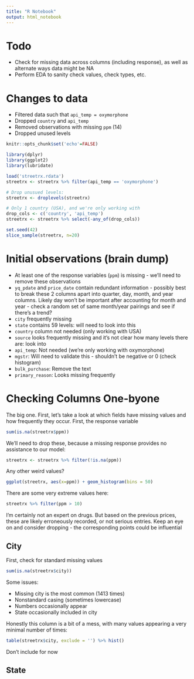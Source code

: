 ```yaml
---
title: "R Notebook"
output: html_notebook
---
```


# Todo

- Check for missing data across columns (including response), as well as alternate ways data might be NA
- Perform EDA to sanity check values, check types, etc.

# Changes to data

- Filtered data such that `api_temp = oxymorphone`
- Dropped `country` and `api_temp`
- Removed observations with missing `ppm` (14)
- Dropped unused levels

```r
knitr::opts_chunk$set('echo'=FALSE)

library(dplyr)
library(ggplot2)
library(lubridate)

load('streetrx.rdata')
streetrx <- streetrx %>% filter(api_temp == 'oxymorphone')

# Drop unusued levels:
streetrx <- droplevels(streetrx)

# Only 1 country (USA), and we're only working with 
drop_cols <- c('country', 'api_temp')
streetrx <- streetrx %>% select(-any_of(drop_cols))
```

```r
set.seed(42)
slice_sample(streetrx, n=20)
```

# Initial observations (brain dump)

- At least one of the response variables (`ppm`) is missing - we'll need to remove these observations
- `yq_pdate` and `price_date` contain redundant information - possibly best to break these 2 columns apart into quarter, day, month, and year columns. Likely day won't be important after accounting for month and year - check a random set of same month/year pairings and see if there's a trend?
- `city` frequently missing
- `state` contains 59 levels: will need to look into this
- `country` column not needed (only working with USA)
- `source` looks frequently missing and it's not clear how many levels there are: look into
- `api_temp`: Not needed (we're only working with oxymorphone)
- `mgstr`: Will need to validate this - shouldn't be negative or 0 (check histogram)
- `bulk_purchase`: Remove the text
- `primary_reason`: Looks missing frequently

# Checking Columns One-byone

The big one. First, let's take a look at which fields have missing values and how frequently they occur. First, the response variable

```r
sum(is.na(streetrx$ppm))
```

We'll need to drop these, because a missing response provides no assistance to our model:

```r
streetrx <- streetrx %>% filter(!is.na(ppm))
```

Any other weird values?

```r
ggplot(streetrx, aes(x=ppm)) + geom_histogram(bins = 50)
```

There are some very extreme values here:

```r
streetrx %>% filter(ppm > 10)
```

I'm certainly not an expert on drugs. But based on the previous prices, these are likely erroneously recorded, or not serious entries. Keep an eye on and consider dropping - the corresponding points could be influential

## City

First, check for standard missing values

```r
sum(is.na(streetrx$city))
```

Some issues:

- Missing city is the most common (1413 times)
- Nonstandard casing (sometimes lowercase)
- Numbers occasionally appear
- State occasionally included in city

Honestly this column is a bit of a mess, with many values appearing a very minimal number of times:

```r
table(streetrx$city, exclude = '') %>% hist()
```

Don't include for now

## State
